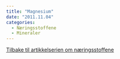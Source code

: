 ```yaml
---
title: "Magnesium"
date: "2011.11.04"
categories: 
  - Næringsstoffene
  - Mineraler
---
```


[Tilbake til artikkelserien om næringsstoffene](../../naeringsstoffer.html)

